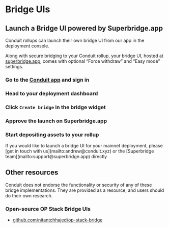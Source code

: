 
# Bridge UIs

## Launch a Bridge UI powered by Superbridge.app

Conduit rollups can launch their own bridge UI from our app in the deployment console.

Along with secure bridging to your Conduit rollup, your bridge UI, hosted at [superbridge.app](https://superbridge.app), comes with optional “Force withdraw” and “Easy mode” settings.

<Steps>

### Go to the [Conduit app](https://app.conduit.xyz) and sign in
 
### Head to your deployment dashboard

### Click `Create bridge` in the bridge widget

### Approve the launch on Superbridge.app

### Start depositing assets to your rollup

</Steps>

<Callout type="info" emoji="ℹ️">
If you would like to launch a bridge UI for your mainnet deployment, please [get in touch with us](mailto:andrew@conduit.xyz) or the [Superbridge team](mailto:support@superbridge.app) directly
</Callout>

## Other resources

<Callout emoji="⚠️">
Conduit does not endorse the functionality or security of any of these bridge implementations. They are provided as a resource, and users should do their own research.
</Callout>

### Open-source OP Stack Bridge UIs

- [github.com/nitantchhajed/op-stack-bridge](https://github.com/nitantchhajed/op-stack-bridge)
